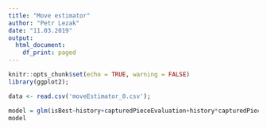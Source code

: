 ```yaml
---
title: "Move estimator"
author: "Petr Lezak"
date: "11.03.2019"
output:
  html_document:
    df_print: paged
---
```


```r
knitr::opts_chunk$set(echo = TRUE, warning = FALSE)
library(ggplot2);
```

```r
data <- read.csv('moveEstimator_0.csv');
```

```r
model = glm(isBest~history+capturedPieceEvaluation+history*capturedPieceEvaluation+isKillerMove, family=binomial(link='logit'), data = data);
model
```
